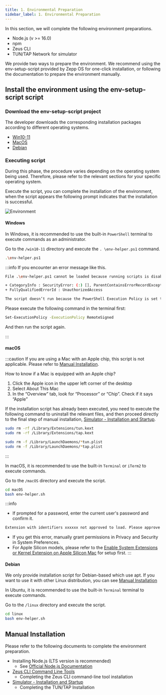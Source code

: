 ```yaml
---
title: 1. Environmental Preparation
sidebar_label: 1. Environmental Preparation
---
```


In this section, we will complete the following environment preparations.

- Node.js (v >= 16.0)
- npm
- Zeus CLI
- TUN/TAP Network for simulator

We provide two ways to prepare the environment. We recommend using the env-setup-script provided by Zepp OS for one-click installation, or following the documentation to prepare the environment manually.

## Install the environment using the env-setup-script script

### Download the env-setup-script project

The developer downloads the corresponding installation packages according to different operating systems.

- [Win10-11](https://bundle-cdn.huami.com/other/20240227/win10-11.zip)
- [MacOS](https://bundle-cdn.huami.com/other/20240227/macos.zip)
- [Debian](https://bundle-cdn.huami.com/other/20240227/debian.zip)

<!-- Project source code is hosted at [Zepp Health Github env-setup-script](https://github.com/zepp-health/env-setup-script). -->

### Executing script

During this phase, the procedure varies depending on the operating system being used. Therefore, please refer to the relevant sections for your specific operating system.

Execute the script, you can complete the installation of the environment, when the script appears the following prompt indicates that the installation is successful.

![Environment](/img/docs/quick-start/environment.png)

#### Windows

In Windows, it is recommended to use the built-in `PowerShell` terminal to execute commands as an administrator.

Go to the `/win10-11` directory and execute the `. \env-helper.ps1` command.

```sh
.\env-helper.ps1
```

:::info
If you encounter an error message like this.

```sh
File .\env-helper.ps1 cannot be loaded because running scripts is disabled on this system. For more information, see about_Execution_Policies at http://go.microsoft.com/fwlink/?LinkID=135170.

+ CategoryInfo : SecurityError: (:) [], ParentContainsErrorRecordException
+ FullyQualifiedErrorId : UnauthorizedAccess

The script doesn’t run because the PowerShell Execution Policy is set to the default of Restricted.
```

Please execute the following command in the terminal first:

```sh
Set-ExecutionPolicy -ExecutionPolicy RemoteSigned
```

And then run the script again.

:::

#### macOS

:::caution
If you are using a Mac with an Apple chip, this script is not applicable. Please refer to [Manual Installation](#manual-installation).

How to know if a Mac is equipped with an Apple chip?

1. Click the Apple icon in the upper left corner of the desktop
2. Select About This Mac
3. In the “Overview” tab, look for “Processor” or “Chip”. Check if it says “Apple”

If the installation script has already been executed, you need to execute the following command to uninstall the relevant files, and then proceed directly to the final step of manual installation, [Simulator - Installation and Startup](../tools/simulator/setup.md).

```sh
sudo rm -rf /Library/Extensions/tun.kext
sudo rm -rf /Library/Extensions/tap.kext

sudo rm -f /Library/LaunchDaemons/*tun.plist
sudo rm -f /Library/LaunchDaemons/*tap.plist
```
:::

In macOS, it is recommended to use the built-in `Terminal` or `iTerm2` to execute commands.

Go to the `/macOS` directory and execute the script.

```sh
cd macOS
bash env-helper.sh
```

:::info
- If prompted for a password, enter the current user's password and confirm it.

```sh
Extension with identifiers xxxxxx not approved to load. Please approve using System Preferences.
```
- If you get this error, manually grant permissions in Privacy and Security in System Preferences.
- For Apple Silicon models, please refer to the [Enable System Extensions or Kernel Extension on Apple Silicon Mac](../../guides/faq/apple-silicon.md) for setup first.
:::

#### Debian

We only provide installation script for Debian-based which use apt.
If you want to use it with other Linux distribution, you can see [Manual Installation](#Manual_Installation)

In Ubuntu, it is recommended to use the built-in `Terminal` terminal to execute commands.

Go to the `/linux` directory and execute the script.

```sh
cd linux
bash env-helper.sh
```

## Manual Installation

Please refer to the following documents to complete the environment preparation.

- Installing Node.js (LTS version is recommended)
  - See [Official Node.js Documentation](https://nodejs.org/)
- [Zeus CLI Command Line Tools](../tools/cli/index.md)
  - Completing the Zeus CLI command-line tool installation
- [Simulator - Installation and Startup](../tools/simulator/setup.md)
  - Completing the TUN/TAP Installation
